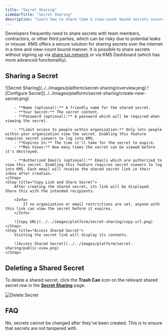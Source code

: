 ```yaml
---
title: "Secret Sharing"
sidebarTitle: "Secret Sharing"
description: "Learn how to share time & view-count bound secrets securely with anyone on the internet."
---
```


Developers frequently need to share secrets with team members, contractors, or other third parties, which can be risky due to potential leaks or misuse.
KMS offers a secure solution for sharing secrets over the internet in a time and view-count bound manner. It is possible to share secrets without signing up via [share.lux.network](https://share.lux.network) or via KMS Dashboard (which has more advanced functionality).

## Sharing a Secret

<Steps>
    <Step title="Navigate to the 'Secret Sharing' page and click 'Share Secret'">
        ![Secret Sharing](../../images/platform/secret-sharing/overview.png)
    </Step>
    <Step title="Configure Secret Share">
        ![Configure Secret](../../images/platform/secret-sharing/create-new-secret.png)

        - **Name (optional):** A friendly name for the shared secret.
        - **Your Secret:** The secret content.
        - **Password (optional):** A password which will be required when viewing the secret.

        - **Limit access to people within organization:** Only lets people within your organization view the secret. Enabling this feature requires secret viewers to log into KMS.
        - **Expires In:** The time it'll take for the secret to expire.
        - **Max Views:** How many times the secret can be viewed before it's destroyed.

        - **Authorized Emails (optional):** Emails which are authorized to view this secret. Enabling this feature requires secret viewers to log into KMS. Each email will receive the shared secret link in their inbox after creation.
    </Step>
    <Step title="Copy Link and Share Secret">
        After creating the shared secret, its link will be displayed. Share this with the intended recipients.

        <Info>
            If no organization or email restrictions are set, anyone with this link can view the secret before it expires.
        </Info>

        ![Copy URL](../../images/platform/secret-sharing/copy-url.png)
    </Step>
    <Step title="Access Shared Secret">
        Visiting the secret link will display its contents.

        ![Access Shared Secret](../../images/platform/secret-sharing/public-view.png)
    </Step>
</Steps>

## Deleting a Shared Secret

To delete a shared secret, click the **Trash Can** icon on the relevant shared secret row in the [**Secret Sharing**](https://kms.lux.network/organization/secret-sharing?selectedTab=share-secret) page.

![Delete Secret](../../images/platform/secret-sharing/delete-secret.png)

## FAQ

<AccordionGroup>
    <Accordion title="Can secrets be changed after they are shared?">
        No, secrets cannot be changed after they've been created. This is to ensure that secrets are not tampered with.
    </Accordion>
</AccordionGroup>
